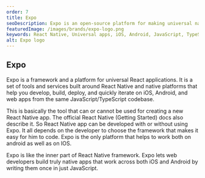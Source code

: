 ```yaml
---
order: 7
title: Expo
seoDescription: Expo is an open-source platform for making universal native apps for Android, iOS, and the web with JavaScript and React.
featuredImage: /images/brands/expo-logo.png
keywords: React Native, Universal apps, iOS, Android, JavaScript, TypeScript, Development, Build, Deploy, Iterate, Native platforms.
alt: Expo logo
---
```


## Expo

Expo is a framework and a platform for universal React applications. It is a set of tools and services built around React Native and native platforms that help you develop, build, deploy, and quickly iterate on iOS, Android, and web apps from the same JavaScript/TypeScript codebase.

This is basically the tool that can or cannot be used for creating a new React Native app. The official React Native (Getting Started) docs also describe it. So React Native app can be developed with or without using Expo. It all depends on the developer to choose the framework that makes it easy for him to code. Expo is the only platform that helps to work both on android as well as on IOS.

Expo is like the inner part of React Native framework. Expo lets web developers build truly native apps that work across both iOS and Android by writing them once in just JavaScript.
